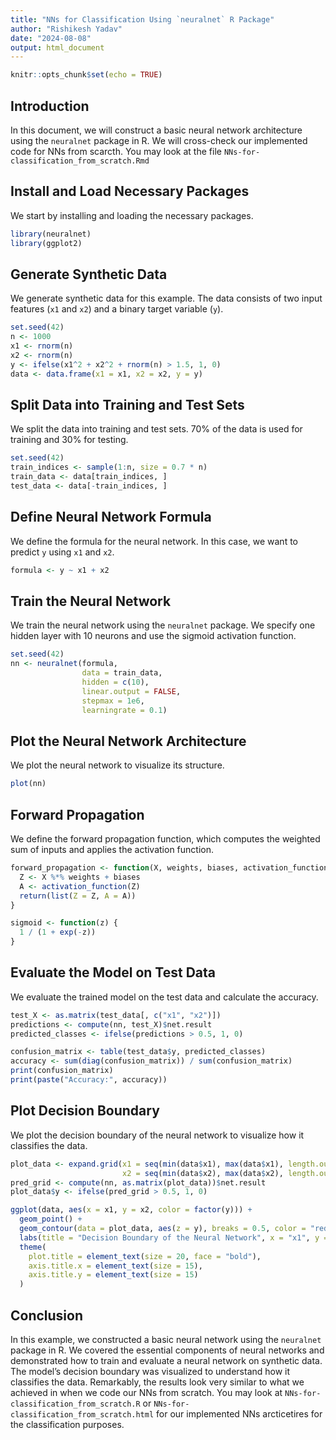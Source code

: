 ```yaml
---
title: "NNs for Classification Using `neuralnet` R Package"
author: "Rishikesh Yadav"
date: "2024-08-08"
output: html_document
---
```


```r
knitr::opts_chunk$set(echo = TRUE)
```

## Introduction

In this document, we will construct a basic neural network architecture using the `neuralnet` package in R. We will cross-check our implemented code for NNs from scarcth. You may look at the file `NNs-for-classification_from_scratch.Rmd`

## Install and Load Necessary Packages

We start by installing and loading the necessary packages.

```r
library(neuralnet)
library(ggplot2)
```

## Generate Synthetic Data

We generate synthetic data for this example. The data consists of two input features (`x1` and `x2`) and a binary target variable (`y`).

```r
set.seed(42)
n <- 1000
x1 <- rnorm(n)
x2 <- rnorm(n)
y <- ifelse(x1^2 + x2^2 + rnorm(n) > 1.5, 1, 0)
data <- data.frame(x1 = x1, x2 = x2, y = y)
```

## Split Data into Training and Test Sets

We split the data into training and test sets. 70% of the data is used for training and 30% for testing.

```r
set.seed(42)
train_indices <- sample(1:n, size = 0.7 * n)
train_data <- data[train_indices, ]
test_data <- data[-train_indices, ]
```

## Define Neural Network Formula

We define the formula for the neural network. In this case, we want to predict `y` using `x1` and `x2`.

```r
formula <- y ~ x1 + x2
```

## Train the Neural Network

We train the neural network using the `neuralnet` package. We specify one hidden layer with 10 neurons and use the sigmoid activation function.

```r
set.seed(42)
nn <- neuralnet(formula,
                data = train_data,
                hidden = c(10),
                linear.output = FALSE,
                stepmax = 1e6,
                learningrate = 0.1)
```

## Plot the Neural Network Architecture

We plot the neural network to visualize its structure.

```r
plot(nn)
```

## Forward Propagation

We define the forward propagation function, which computes the weighted sum of inputs and applies the activation function.

```r
forward_propagation <- function(X, weights, biases, activation_function) {
  Z <- X %*% weights + biases
  A <- activation_function(Z)
  return(list(Z = Z, A = A))
}

sigmoid <- function(z) {
  1 / (1 + exp(-z))
}
```

## Evaluate the Model on Test Data

We evaluate the trained model on the test data and calculate the accuracy.

```r
test_X <- as.matrix(test_data[, c("x1", "x2")])
predictions <- compute(nn, test_X)$net.result
predicted_classes <- ifelse(predictions > 0.5, 1, 0)

confusion_matrix <- table(test_data$y, predicted_classes)
accuracy <- sum(diag(confusion_matrix)) / sum(confusion_matrix)
print(confusion_matrix)
print(paste("Accuracy:", accuracy))
```

## Plot Decision Boundary

We plot the decision boundary of the neural network to visualize how it classifies the data.

```r
plot_data <- expand.grid(x1 = seq(min(data$x1), max(data$x1), length.out = 200),
                         x2 = seq(min(data$x2), max(data$x2), length.out = 200))
pred_grid <- compute(nn, as.matrix(plot_data))$net.result
plot_data$y <- ifelse(pred_grid > 0.5, 1, 0)

ggplot(data, aes(x = x1, y = x2, color = factor(y))) +
  geom_point() +
  geom_contour(data = plot_data, aes(z = y), breaks = 0.5, color = "red") +
  labs(title = "Decision Boundary of the Neural Network", x = "x1", y = "x2") +
  theme(
    plot.title = element_text(size = 20, face = "bold"),
    axis.title.x = element_text(size = 15),
    axis.title.y = element_text(size = 15)
  )
```

## Conclusion
In this example, we constructed a basic neural network using the `neuralnet` package in R. We covered the essential components of neural networks and demonstrated how to train and evaluate a neural network on synthetic data. The model's decision boundary was visualized to understand how it classifies the data. Remarkably, the results look very similar to what we achieved in when we code our NNs from scratch. You may look at `NNs-for-classification_from_scratch.R` or `NNs-for-classification_from_scratch.html` for our implemented NNs arcticetires for the classification purposes.  
